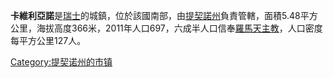 {{Expand language|1=en|time=2020-07-05T13:00:29+00:00}}
{{Unreferenced|time=2020-07-05T13:00:29+00:00}}
'''卡維利亞諾'''是[[瑞士|瑞士]]的城鎮，位於該國南部，由[[提契諾州|提契諾州]]負責管轄，面積5.48平方公里，海拔高度366米，2011年人口697，六成半人口信奉[[羅馬天主教|羅馬天主教]]，人口密度每平方公里127人。

{{Authority control}}
{{Switzerland-geo-stub}}
[[Category:提契诺州的市镇|Category:提契诺州的市镇]]